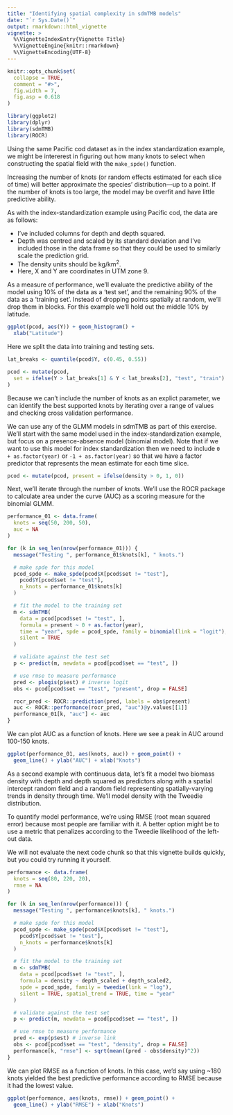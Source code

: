 ```yaml
---
title: "Identifying spatial complexity in sdmTMB models"
date: "`r Sys.Date()`"
output: rmarkdown::html_vignette
vignette: >
  %\VignetteIndexEntry{Vignette Title}
  %\VignetteEngine{knitr::rmarkdown}
  %\VignetteEncoding{UTF-8}
---
```


```r
knitr::opts_chunk$set(
  collapse = TRUE,
  comment = "#>",
  fig.width = 7,
  fig.asp = 0.618
)
```

```r
library(ggplot2)
library(dplyr)
library(sdmTMB)
library(ROCR)
```

Using the same Pacific cod dataset as in the index standardization example, we might be intererest in figuring out how many knots to select when constructing the spatial field with the `make_spde()` function. 

Increasing the number of knots (or random effects estimated for each slice of time) will better approximate the species' distribution---up to a point. If the number of knots is too large, the model may be overfit and have little predictive ability. 

As with the index-standardization example using Pacific cod, the data are as follows:

- I've included columns for depth and depth squared. 
- Depth was centred and scaled by its standard deviation and I've included those in the data frame so that they could be used to similarly scale the prediction grid.
- The density units should be kg/km^2^.
- Here, X and Y are coordinates in UTM zone 9.

As a measure of performance, we'll evaluate the predictive ability of the model using 10% of the data as a 'test set', and the remaining 90% of the data as a 'training set'. Instead of dropping points spatially at random, we'll drop them in blocks. For this example we'll hold out the middle 10% by latitude. 

```r
ggplot(pcod, aes(Y)) + geom_histogram() +
  xlab("Latitude")
```

Here we split the data into training and testing sets. 

```r
lat_breaks <- quantile(pcod$Y, c(0.45, 0.55))

pcod <- mutate(pcod,
  set = ifelse(Y > lat_breaks[1] & Y < lat_breaks[2], "test", "train")
)
```

Because we can't include the number of knots as an explict parameter, we can identify the best supported knots by iterating over a range of values and checking cross validation performance. 

We can use any of the GLMM models in sdmTMB as part of this exercise. We'll start with the same model used in the index-standardization example, but focus on a presence-absence model (binomial model). Note that if we want to use this model for index standardization then we need to include `0 + as.factor(year)` or `-1 + as.factor(year)` so that we have a factor predictor that represents the mean estimate for each time slice.

```r
pcod <- mutate(pcod, present = ifelse(density > 0, 1, 0))
```

Next, we'll iterate through the number of knots. We'll use the ROCR package to calculate area under the curve (AUC) as a scoring measure for the binomial GLMM. 

```r
performance_01 <- data.frame(
  knots = seq(50, 200, 50),
  auc = NA
)

for (k in seq_len(nrow(performance_01))) {
  message("Testing ", performance_01$knots[k], " knots.")

  # make spde for this model
  pcod_spde <- make_spde(pcod$X[pcod$set != "test"],
    pcod$Y[pcod$set != "test"],
    n_knots = performance_01$knots[k]
  )

  # fit the model to the training set
  m <- sdmTMB(
    data = pcod[pcod$set != "test", ],
    formula = present ~ 0 + as.factor(year),
    time = "year", spde = pcod_spde, family = binomial(link = "logit"),
    silent = TRUE
  )

  # validate against the test set
  p <- predict(m, newdata = pcod[pcod$set == "test", ])

  # use rmse to measure performance
  pred <- plogis(p$est) # inverse logit
  obs <- pcod[pcod$set == "test", "present", drop = FALSE]

  rocr_pred <- ROCR::prediction(pred, labels = obs$present)
  auc <- ROCR::performance(rocr_pred, "auc")@y.values[[1]]
  performance_01[k, "auc"] <- auc
}
```

We can plot AUC as a function of knots. Here we see a peak in AUC around 100-150 knots.

```r
ggplot(performance_01, aes(knots, auc)) + geom_point() +
  geom_line() + ylab("AUC") + xlab("Knots")
```

As a second example with continuous data, let's fit a model two biomass density with depth and depth squared as predictors along with a spatial intercept random field and a random field representing spatially-varying trends in density through time. We'll model density with the Tweedie distribution.

To quantify model performance, we're using RMSE (root mean squared error) because most people are familiar with it. A better option might be to use a metric that penalizes according to the Tweedie likelihood of the left-out data. 

We will not evaluate the next code chunk so that this vignette builds quickly, but you could try running it yourself.

```r
performance <- data.frame(
  knots = seq(80, 220, 20),
  rmse = NA
)

for (k in seq_len(nrow(performance))) {
  message("Testing ", performance$knots[k], " knots.")

  # make spde for this model
  pcod_spde <- make_spde(pcod$X[pcod$set != "test"],
    pcod$Y[pcod$set != "test"],
    n_knots = performance$knots[k]
  )

  # fit the model to the training set
  m <- sdmTMB(
    data = pcod[pcod$set != "test", ],
    formula = density ~ depth_scaled + depth_scaled2,
    spde = pcod_spde, family = tweedie(link = "log"),
    silent = TRUE, spatial_trend = TRUE, time = "year"
  )

  # validate against the test set
  p <- predict(m, newdata = pcod[pcod$set == "test", ])

  # use rmse to measure performance
  pred <- exp(p$est) # inverse link
  obs <- pcod[pcod$set == "test", "density", drop = FALSE]
  performance[k, "rmse"] <- sqrt(mean((pred - obs$density)^2))
}
```

We can plot RMSE as a function of knots. In this case, we'd say using ~180 knots yielded the best predictive performance according to RMSE because it had the lowest value. 

```r
ggplot(performance, aes(knots, rmse)) + geom_point() +
  geom_line() + ylab("RMSE") + xlab("Knots")
```
